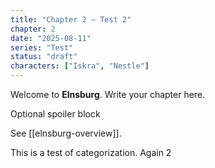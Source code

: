 ```yaml
---
title: "Chapter 2 — Test 2"
chapter: 2
date: "2025-08-11"
series: "Test"
status: "draft"
characters: ["Iskra", "Nestle"]
---
```

Welcome to **Elnsburg**. Write your chapter here.

<Spoiler>Optional spoiler block</Spoiler>

See [[elnsburg-overview]].

This is a test of categorization. Again 2
